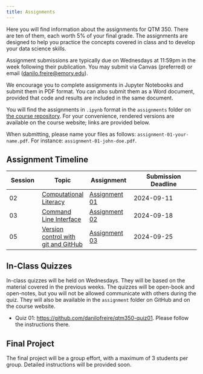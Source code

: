 ```yaml
---
title: Assignments
---
```


Here you will find information about the assignments for QTM 350. There are ten of them, each worth 5% of your final grade. The assignments are designed to help you practice the concepts covered in class and to develop your data science skills.

Assignment submissions are typically due on Wednesdays at 11:59pm in the week following their publication. You may submit via Canvas (preferred) or email (<danilo.freire@emory.edu>).

We encourage you to complete assignments in Jupyter Notebooks and submit them in PDF format. You can also submit them as a Word document, provided that code and results are included in the same document.

You will find the assignments in `.ipynb` format in the `assignments` folder on [the course repository](https://github.com/danilofreire/qtm350/tree/main/assignments). For your convenience, rendered versions are available on the course website; links are provided below.

When submitting, please name your files as follows: `assignment-01-your-name.pdf`. For instance: `assignment-01-john-doe.pdf`.

## Assignment Timeline

| Session | Topic | Assignment | Submission Deadline |
|---------|-------|------------|---------------------|
| 02 | [Computational Literacy](https://danilofreire.github.io/qtm350/lectures/lecture-02/02-computational-literacy.html) | [Assignment 01](https://github.com/danilofreire/qtm350/blob/main/assignments/01-assignment.ipynb) | 2024-09-11 |
| 03 | [Command Line Interface](https://raw.githack.com/danilofreire/qtm350/main/lectures/lecture-03/03-command-line.html) | [Assignment 02](https://github.com/danilofreire/qtm350/blob/main/assignments/02-assignment.ipynb) | 2024-09-18 |
| 05 | [Version control with git and GitHub](https://raw.githack.com/danilofreire/qtm350/main/lectures/lecture-05/05-git-github.html) | [Assignment 03](https://github.com/danilofreire/qtm350/blob/main/assignments/03-assignment.ipynb) | 2024-09-25 |

## In-Class Quizzes

In-class quizzes will be held on Wednesdays. They will be based on the material covered in the previous weeks. The quizzes will be open-book and open-notes, but you will not be allowed communicate with others during the quiz. They will also be available in the `assignment` folder on GitHub and on the course website.

* Quiz 01: <https://github.com/danilofreire/qtm350-quiz01>. Please follow the instructions there.

## Final Project

The final project will be a group effort, with a maximum of 3 students per group. Detailed instructions will be provided soon.

